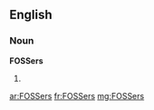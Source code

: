 ==English==

===Noun===
'''FOSSers'''

# {{plural of|[[FOSSer]]}}

[[ar:FOSSers]]
[[fr:FOSSers]]
[[mg:FOSSers]]